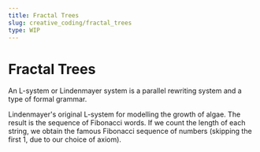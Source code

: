 ```yaml
---
title: Fractal Trees
slug: creative_coding/fractal_trees
type: WIP
---
```



# Fractal Trees

<Suspense>
  <Preview />
</Suspense>

An L-system or Lindenmayer system is a parallel rewriting system and a type of formal grammar.

Lindenmayer's original L-system for modelling the growth of algae. The result is the sequence of Fibonacci words. If we count the length of each string, we obtain the famous Fibonacci sequence of numbers (skipping the first 1, due to our choice of axiom).
